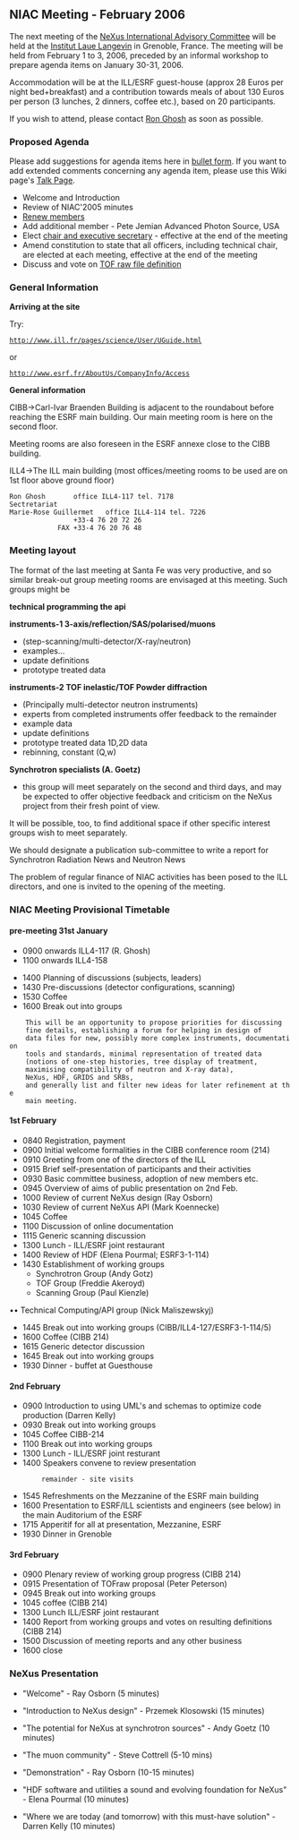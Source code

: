 ==NIAC Meeting - February 2006==
The next meeting of the  [[NIAC | NeXus International Advisory Committee]] will be held at the [http://www.ill.fr Institut Laue Langevin] in Grenoble, France. The meeting will be held from February 1 to 3, 2006, preceded by an informal workshop to prepare agenda items on January 30-31, 2006.

Accommodation will be at the ILL/ESRF guest-house (approx 28 Euros per night bed+breakfast)  and a contribution towards meals of about 130 Euros per person (3 lunches, 2 dinners, coffee etc.), based on 20 participants.

If you wish to attend, please contact [mailto:ghosh@ill.fr Ron Ghosh] as soon as possible.

===Proposed Agenda===
Please add suggestions for agenda items here in [[Help:Editing#Lists | bullet form]].  If you want to add extended comments concerning any agenda item, please use this Wiki page's [[Talk:NIAC_Meetings | Talk Page]].
* Welcome and Introduction
* Review of NIAC'2005 minutes
* [[Membership Dates|Renew members]]
* Add additional member - Pete Jemian Advanced Photon Source, USA
* Elect [[Nominees for officers|chair and executive secretary]] - effective at the end of the meeting
* Amend constitution to state that all officers, including technical chair, are elected at each meeting, effective at the end of the meeting
* Discuss and vote on [[TOFRaw|TOF raw file definition]]

===General Information===



'''Arriving at the site'''

Try:
 http://www.ill.fr/pages/science/User/UGuide.html
or
 http://www.esrf.fr/AboutUs/CompanyInfo/Access

'''General information'''

CIBB->Carl-Ivar Braenden Building is adjacent to
the roundabout before reaching the ESRF main
building. Our main meeting room is here on the second floor.

Meeting rooms are also foreseen in the ESRF annexe close to
the CIBB building.


ILL4->The ILL main building
(most offices/meeting rooms to be used are on 1st floor
above ground floor)

<pre>
Ron Ghosh		office ILL4-117 tel. 7178
Sectretariat
Marie-Rose Guillermet 	office ILL4-114 tel. 7226
				+33-4 76 20 72 26
			FAX	+33-4 76 20 76 48
</pre>

===Meeting layout===

The format of the last meeting at Santa Fe was very
productive, and so similar break-out group meeting
rooms are envisaged at this meeting.  Such groups might be

'''technical         programming the api'''

'''instruments-1     3-axis/reflection/SAS/polarised/muons '''
* (step-scanning/multi-detector/X-ray/neutron)
* examples...
* update definitions
* prototype treated data

'''instruments-2     TOF inelastic/TOF Powder diffraction'''
* (Principally multi-detector neutron instruments)
* experts from completed instruments offer feedback to the remainder
* example data
* update definitions
* prototype treated data 1D,2D data
* rebinning, constant (Q,w)

'''Synchrotron specialists (A. Goetz)'''
* this group will meet separately on the second and third days, and may be expected to offer objective feedback         and criticism on the NeXus project from their fresh point of view.

It will be possible, too, to find additional space if other specific interest groups wish to meet separately.

We should designate a publication sub-committee to write a report for Synchrotron Radiation News and Neutron News 

The problem of regular finance of NIAC activities has been posed to the ILL directors, and one is invited  to the opening of
the meeting.

===NIAC Meeting Provisional Timetable===

====pre-meeting 31st January====


*0900 onwards ILL4-117 (R. Ghosh)
*1100 onwards ILL4-158

*1400 Planning of discussions (subjects, leaders)
*1430 Pre-discussions (detector configurations, scanning)
*1530 Coffee
*1600 Break out into groups




     This will be an opportunity to propose priorities for discussing
     fine details, establishing a forum for helping in design of
     data files for new, possibly more complex instruments, documentation
     tools and standards, minimal representation of treated data
     (notions of one-step histories, tree display of treatment,
     maximising compatibility of neutron and X-ray data),
     NeXus, HDF, GRIDS and SRBs, 
     and generally list and filter new ideas for later refinement at the 
     main meeting.

====1st February====
* 0840 Registration, payment
* 0900 Initial welcome formalities in the CIBB conference room (214)
* 0910 Greeting from one of the directors of the ILL 
* 0915 Brief self-presentation of participants and their activities
* 0930 Basic committee business, adoption of new members etc.
* 0945 Overview of aims of public presentation on 2nd Feb.
* 1000 Review of current NeXus design (Ray Osborn)
* 1030 Review of current NeXus API (Mark Koennecke)
* 1045 Coffee
* 1100 Discussion of online documentation
* 1115 Generic scanning discussion 
* 1300 Lunch - ILL/ESRF joint restaurant
* 1400 Review of HDF (Elena Pourmal; ESRF3-1-114)
* 1430 Establishment of working groups
** Synchrotron Group (Andy Gotz)
** TOF Group (Freddie Akeroyd)
** Scanning Group (Paul Kienzle)
•• Technical Computing/API group (Nick Maliszewskyj)
* 1445 Break out into working groups (CIBB/ILL4-127/ESRF3-1-114/5)
* 1600 Coffee (CIBB 214)
* 1615 Generic detector discussion
* 1645 Break out into working groups
* 1930 Dinner - buffet at Guesthouse

====2nd February====
* 0900   Introduction to using UML's and schemas to optimize code production (Darren Kelly)
* 0930   Break out into working groups
* 1045   Coffee CIBB-214
* 1100   Break out into working groups
* 1300   Lunch - ILL/ESRF joint resturant
* 1400   Speakers convene to review presentation
         remainder - site visits
* 1545   Refreshments on the Mezzanine of the ESRF  main building
* 1600   Presentation to ESRF/ILL scientists and engineers (see below) in the main Auditorium of the ESRF
* 1715   Apperitif for all at presentation, Mezzanine, ESRF
* 1930   Dinner in Grenoble

====3rd February====
* 0900   Plenary review of working group progress (CIBB 214)
* 0915   Presentation of TOFraw proposal (Peter Peterson)
* 0945   Break out into working groups
* 1045   coffee (CIBB 214)
* 1300   Lunch ILL/ESRF joint restaurant
* 1400   Report from working groups and votes on resulting definitions (CIBB 214)
* 1500   Discussion of meeting reports and any other business
* 1600   close

===NeXus Presentation===

* "Welcome" - Ray Osborn (5 minutes) 

* "Introduction to NeXus design" - Przemek Klosowski (15 minutes) 

* "The potential for NeXus at synchrotron sources" - Andy Goetz (10 minutes)

* "The muon community" - Steve Cottrell (5-10 mins)

* "Demonstration" -  Ray Osborn (10-15 minutes)

* "HDF software and utilities a sound and evolving foundation for NeXus" - Elena Pourmal (10 minutes)

* "Where we are today (and tomorrow) with this must-have solution" - Darren Kelly  (10 minutes)
